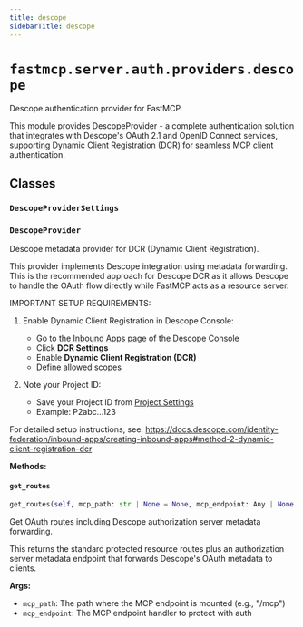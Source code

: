```yaml
---
title: descope
sidebarTitle: descope
---
```


# `fastmcp.server.auth.providers.descope`


Descope authentication provider for FastMCP.

This module provides DescopeProvider - a complete authentication solution that integrates
with Descope's OAuth 2.1 and OpenID Connect services, supporting Dynamic Client Registration (DCR)
for seamless MCP client authentication.


## Classes

### `DescopeProviderSettings` <sup><a href="https://github.com/jlowin/fastmcp/blob/main/src/fastmcp/server/auth/providers/descope.py#L26" target="_blank"><Icon icon="github" style="width: 14px; height: 14px;" /></a></sup>

### `DescopeProvider` <sup><a href="https://github.com/jlowin/fastmcp/blob/main/src/fastmcp/server/auth/providers/descope.py#L38" target="_blank"><Icon icon="github" style="width: 14px; height: 14px;" /></a></sup>


Descope metadata provider for DCR (Dynamic Client Registration).

This provider implements Descope integration using metadata forwarding.
This is the recommended approach for Descope DCR
as it allows Descope to handle the OAuth flow directly while FastMCP acts
as a resource server.

IMPORTANT SETUP REQUIREMENTS:

1. Enable Dynamic Client Registration in Descope Console:
   - Go to the [Inbound Apps page](https://app.descope.com/apps/inbound) of the Descope Console
   - Click **DCR Settings**
   - Enable **Dynamic Client Registration (DCR)**
   - Define allowed scopes

2. Note your Project ID:
   - Save your Project ID from [Project Settings](https://app.descope.com/settings/project)
   - Example: P2abc...123

For detailed setup instructions, see:
https://docs.descope.com/identity-federation/inbound-apps/creating-inbound-apps#method-2-dynamic-client-registration-dcr


**Methods:**

#### `get_routes` <sup><a href="https://github.com/jlowin/fastmcp/blob/main/src/fastmcp/server/auth/providers/descope.py#L127" target="_blank"><Icon icon="github" style="width: 14px; height: 14px;" /></a></sup>

```python
get_routes(self, mcp_path: str | None = None, mcp_endpoint: Any | None = None) -> list[Route]
```

Get OAuth routes including Descope authorization server metadata forwarding.

This returns the standard protected resource routes plus an authorization server
metadata endpoint that forwards Descope's OAuth metadata to clients.

**Args:**
- `mcp_path`: The path where the MCP endpoint is mounted (e.g., "/mcp")
- `mcp_endpoint`: The MCP endpoint handler to protect with auth


